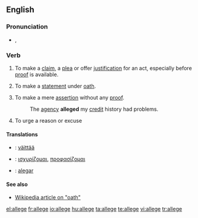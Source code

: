 ==English==

===Pronunciation===
* {{IPA|/əˈlɛdʒ/}}, {{SAMPA|/@.lEdZ/}}
*: {{rhymes|ɛdʒ}}

===Verb===
{{en-verb|alleg|ing}}

# {{transitive}} To make a [[claim]], a [[plea]] or offer [[justification]] for an act, especially before [[proof]] is available.
# {{transitive}} To make a [[statement]] under [[oath]].
# {{transitive}} To make a mere [[assertion]] without any [[proof]].
#: The [[agency]] '''alleged''' my [[credit]] history had problems.
# {{transitive}} To urge a reason or excuse

====Translations====
{{trans-top|to make a claim}}
{{trans-mid}}
{{trans-bottom}}

{{trans-top|to make a statement under oath}}
{{trans-mid}}
{{trans-bottom}}

{{trans-top|make an assertion without proof}}
{{trans-mid}}
{{trans-bottom}}

{{trans-top|to urge a reason or excuse}}
{{trans-mid}}
{{trans-bottom}}
{{checktrans-top}}
* {{ttbc|Finnish}}: [[väittää]]
* {{ttbc|Greek}}: [[ισχυρίζομαι]], [[προφασίζομαι]]
{{trans-mid}}
* {{ttbc|Portuguese}}: [[alegar]]
{{trans-bottom}}

====See also====
* [[:w:oath|Wikipedia article on "oath"]]

[[el:allege]]
[[fr:allege]]
[[io:allege]]
[[hu:allege]]
[[ta:allege]]
[[te:allege]]
[[vi:allege]]
[[tr:allege]]
